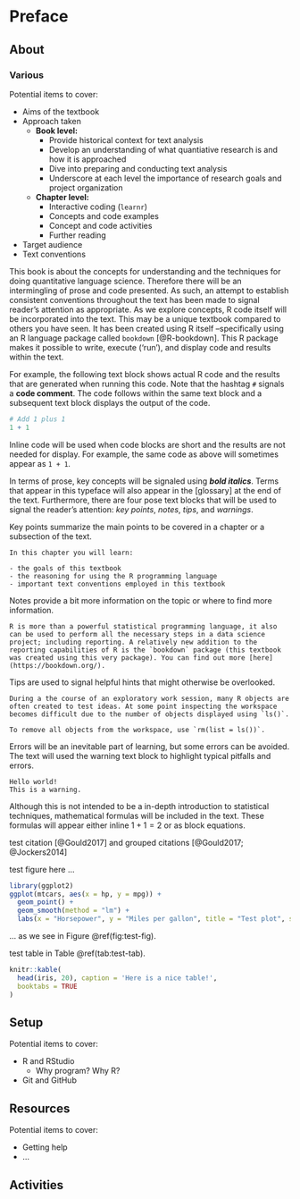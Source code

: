 # Preface

<!-- This section aims to provide instructors and students an overview of the purpose and approach of the textbook. It will also include a description of the main components of each section and chapter and provide a guide to conventions used in the book and resources available. -->

## About

### Various {-}

Potential items to cover:

- Aims of the textbook
- Approach taken
  - **Book level:**
    - Provide historical context for text analysis
    - Develop an understanding of what quantiative research is and how it is approached
    - Dive into preparing and conducting text analysis
    - Underscore at each level the importance of research goals and project organization
  - **Chapter level:**
    - Interactive coding (`learnr`)
    - Concepts and code examples
    - Concept and code activities
    - Further reading
- Target audience
- Text conventions

This book is about the concepts for understanding and the techniques for doing quantitative language science. Therefore there will be an intermingling of prose and code presented. As such, an attempt to establish consistent conventions throughout the text has been made to signal reader's attention as appropriate. As we explore concepts, R code itself will be incorporated into the text. This may be a unique textbook compared to others you have seen. It has been created using R itself --specifically using an R language package called `bookdown` [@R-bookdown]. This R package makes it possible to write, execute ('run'), and display code and results within the text. 

For example, the following text block shows actual R code and the results that are generated when running this code. Note that the hashtag `#` signals a **code comment**. The code follows within the same text block and a subsequent text block displays the output of the code.

```r
# Add 1 plus 1
1 + 1
```

Inline code will be used when code blocks are short and the results are not needed for display. For example, the same code as above will sometimes appear as `1 + 1`. 

In terms of prose, key concepts will be signaled using **_bold italics_**. Terms that appear in this typeface will also appear in the [glossary] at the end of the text. Furthermore, there are four pose text blocks that will be used to signal the reader's attention: *key points*, *notes*, *tips*, and *warnings*.  

Key points summarize the main points to be covered in a chapter or a subsection of the text.

```block
In this chapter you will learn:

- the goals of this textbook
- the reasoning for using the R programming language
- important text conventions employed in this textbook
```

Notes provide a bit more information on the topic or where to find more information.

```block
R is more than a powerful statistical programming language, it also can be used to perform all the necessary steps in a data science project; including reporting. A relatively new addition to the reporting capabilities of R is the `bookdown` package (this textbook was created using this very package). You can find out more [here](https://bookdown.org/).
```

Tips are used to signal helpful hints that might otherwise be overlooked.

```block
During a the course of an exploratory work session, many R objects are often created to test ideas. At some point inspecting the workspace becomes difficult due to the number of objects displayed using `ls()`. 

To remove all objects from the workspace, use `rm(list = ls())`.
```

Errors will be an inevitable part of learning, but some errors can be avoided. The text will used the warning text block to highlight typical pitfalls and errors.

```block
Hello world!  
This is a warning. 
```

Although this is not intended to be a in-depth introduction to statistical techniques, mathematical formulas will be included in the text. These formulas will appear either inline $1 + 1 = 2$ or as block equations.

\begin{equation}
  \hat{c} = \underset{c \in C} {\mathrm{argmax}} ~\hat{P}(c) \prod_i \hat{P}(w_i|c)
  (\#eq:example-formula)
\end{equation}

test citation [@Gould2017] and grouped citations [@Gould2017; @Jockers2014]

test figure here ...

```r
library(ggplot2)
ggplot(mtcars, aes(x = hp, y = mpg)) + 
  geom_point() + 
  geom_smooth(method = "lm") +
  labs(x = "Horsepower", y = "Miles per gallon", title = "Test plot", subtitle = "From mtcars dataset")
```

... as we see in Figure \@ref(fig:test-fig).

test table in Table \@ref(tab:test-tab).

```r
knitr::kable(
  head(iris, 20), caption = 'Here is a nice table!',
  booktabs = TRUE
)
```




## Setup

Potential items to cover: 

- R and RStudio
  - Why program? Why R?
- Git and GitHub

## Resources

Potential items to cover: 

- Getting help
- ...

## Activities {-}


